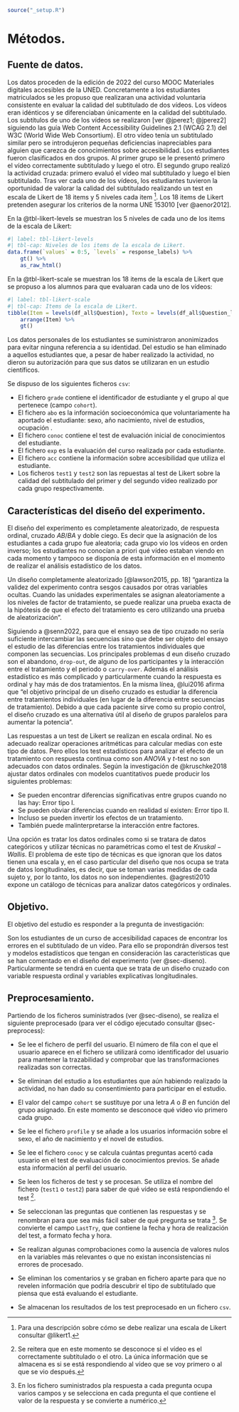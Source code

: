 ```{r}
source("_setup.R")
```

# Métodos.

## Fuente de datos.

Los datos proceden de la edición de 2022 del curso MOOC Materiales digitales accesibles de la UNED. Concretamente a los estudiantes matriculados se les propuso que realizaran una actividad voluntaria consistente en evaluar la calidad del subtitulado de dos vídeos. Los vídeos eran idénticos y se diferenciaban únicamente en la calidad del subtitulado. Los subtítulos de uno de los vídeos se realizaron [ver @jperez1; @jperez2] siguiendo las guía Web Content Accessibility Guidelines 2.1 (WCAG 2.1) del W3C (World Wide Web Consortium). El otro vídeo tenía un subtitulado similar pero se introdujeron pequeñas deficiencias inapreciables para alguien que carezca de conocimientos sobre accesibilidad. Los estudiantes fueron clasificados en dos grupos. Al primer grupo se le presentó primero el vídeo correctamente subtitulado y luego el otro. El segundo grupo realizó la actividad cruzada: primero evaluó el vídeo mal subtitulado y luego el bien subtitulado. Tras ver cada uno de los vídeos, los estudiantes tuvieron la oportunidad de valorar la calidad del subtitulado realizando un test en escala de Likert de 18 items y 5 niveles cada item ^[Para una descripción sobre cómo se debe realizar una escala de Likert consultar @likert1.]. Los 18 items de Likert pretenden asegurar los criterios de la norma UNE 153010 [ver @aenor2012].

En la @tbl-likert-levels se muestran los 5 niveles de cada uno de los items de la escala de Likert:

\clearpage

```{r}
#| label: tbl-likert-levels
#| tbl-cap: Niveles de los items de la escala de Likert.
data.frame(`values` = 0:5, `levels` = response_labels) %>%
    gt() %>%
    as_raw_html()
```

En la @tbl-likert-scale se muestran los 18 items de la escala de Likert que se propuso a los alumnos para que evaluaran cada uno de los vídeos:


```{r}
#| label: tbl-likert-scale
#| tbl-cap: Items de la escala de Likert.
tibble(Item = levels(df_all$Question), Texto = levels(df_all$Question_l)) %>%
    arrange(Item) %>%
    gt()
```

Los datos personales de los estudiantes se suministraron anonimizados para evitar ninguna referencia a su identidad. Del estudio se han eliminado a aquellos estudiantes que, a pesar de haber realizado la actividad, no dieron su autorización para que sus datos se utilizaran en un estudio científicos.

\clearpage
Se dispuso de los siguientes ficheros `csv`:

* El fichero `grade` contiene el identificador de estudiante y el grupo al que pertenece (campo `cohort`).
* El fichero `abo` es la información socioeconómica que voluntariamente ha aportado el estudiante: sexo, año nacimiento, nivel de estudios, ocupación .
* El fichero `conoc` contiene el test de evaluación inicial de conocimientos del estudiante.
* El fichero `exp` es la evaluación del curso realizada por cada estudiante.
* El fichero `acc` contiene la información sobre accesibilidad que utiliza el estudiante.
* Los ficheros `test1` y `test2` son las repuestas al test de Likert sobre la calidad del subtitulado del primer y del segundo vídeo realizado por cada grupo respectivamente.

## Características del diseño del experimento. {#sec-diseno}

El diseño del experimento es completamente aleatorizado, de respuesta ordinal, cruzado $AB/BA$ y doble ciego. Es decir que la asignación de los estudiantes a cada grupo fue aleatoria; cada grupo vio los vídeos en orden inverso; los estudiantes no conocían a priori qué vídeo estaban viendo en cada momento y tampoco se disponía de esta información en el momento de realizar el análisis estadístico de los datos.

Un diseño completamente aleatorizado [@lawson2015, pp. 18] "garantiza la validez del experimento contra sesgos causados por otras variables ocultas. Cuando las unidades experimentales se asignan aleatoriamente a los niveles de factor de tratamiento, se puede realizar una prueba exacta de la hipótesis de que el efecto del tratamiento es cero utilizando una prueba de aleatorización".

Siguiendo a @senn2022, para que el ensayo sea de tipo cruzado no sería suficiente intercambiar las secuencias sino que debe ser objeto del ensayo el estudio de las diferencias entre los tratamientos individuales que componen las secuencias. Los principales problemas d eun diseño cruzado son el abandono, `drop-out`, de alguno de los participantes y la interacción entre el tratamiento y el periodo o `carry-over`. Además el análisis estadístico es más complicado y particularmente cuando la respuesta es ordinal y hay más de dos tratamientos. En la misma línea, @lui2016 afirma que "el objetivo principal de un diseño cruzado es estudiar la diferencia entre tratamientos individuales (en lugar de la diferencia entre secuencias de tratamiento). Debido a que cada paciente sirve como su propio control, el diseño cruzado es una alternativa útil al diseño de grupos paralelos para aumentar la potencia".

Las respuestas a un test de Likert se realizan en escala ordinal. No es adecuado realizar operaciones aritméticas para calcular medias con este tipo de datos. Pero ellos los test estadísticos para analizar el efecto de un tratamiento con respuesta continua como son $ANOVA$ y $t$-test no son adecuados con datos ordinales. Según la investigación de @kruschke2018 ajustar datos ordinales con modelos cuantitativos puede producir los siguientes problemas:

* Se pueden encontrar diferencias significativas entre grupos cuando no las hay: Error tipo I.
* Se pueden obviar diferencias cuando en realidad sí existen: Error tipo II.
* Incluso se pueden invertir los efectos de un tratamiento.
* También puede malinterpretarse la interacción entre factores.

Una opción es tratar los datos ordinales como si se tratara de datos categóricos y utilizar técnicas no paramétricas como el test de $Kruskal-Wallis$. El problema de este tipo de técnicas es que ignoran que los datos tienen una escala y, en el caso particular del diseño que nos ocupa se trata de datos longitudinales, es decir, que se toman varias medidas de cada sujeto y, por lo tanto, los datos no son independientes. @agresti2010 expone un catálogo de técnicas para analizar datos categóricos y ordinales.

## Objetivo.

El objetivo del estudio es responder a la pregunta de investigación:

Son los estudiantes de un curso de accesibilidad capaces de encontrar los errores en el subtitulado de un vídeo. Para ello se propondrán diversos test y modelos estadísticos que tengan en consideración las características que se han comentado en el diseño del experimento (ver @sec-diseno). Particularmente se tendrá en cuenta que se trata de un diseño cruzado con variable respuesta ordinal y variables explicativas longitudinales.

## Preprocesamiento. {#sec-preprocesado}

Partiendo de los ficheros suministrados (ver @sec-diseno), se realiza el siguiente preprocesado (para ver el código ejecutado consultar @sec-preprocess):

* Se lee el fichero de perfil del usuario. El número de fila con el que el usuario aparece en el fichero se utilizará como identificador del usuario para mantener la trazabilidad y comprobar que las transformaciones realizadas son correctas.

* Se eliminan del estudio a los estudiantes que aún habiendo realizado la actividad, no han dado su consentimiento para participar en el estudio.

* El valor del campo `cohort` se sustituye por una letra $A$ o $B$ en función del grupo asignado. En este momento se desconoce qué vídeo vio primero cada grupo.

* Se lee el fichero `profile` y se añade a los usuarios información sobre el sexo, el año de nacimiento y el novel de estudios.

* Se lee el fichero `conoc` y se calcula cuántas preguntas acertó cada usuario en el test de evaluación de conocimientos previos. Se añade esta información al perfil del usuario.

* Se leen los ficheros de test y se procesan. Se utiliza el nombre del fichero (`test1` o `test2`) para saber de qué vídeo se está respondiendo el test
^[Se reitera que en este momento se desconoce si el vídeo es el correctamente  subtitulado o el otro. La única información que se almacena es si se está respondiendo al vídeo que se voy primero o al que se vio después.].

* Se seleccionan las preguntas que contienen las respuestas y se renombran para que sea más fácil saber de qué pregunta se trata
^[En los fichero suministrados pla respuesta a cada pregunta ocupa varios campos y se selecciona en cada pregunta el que contiene el valor de la respuesta y se convierte a numérico.]. Se convierte el campo `LastTry`, que contiene la fecha y hora de realización del test, a formato fecha y hora.

* Se realizan algunas comprobaciones como la ausencia de valores nulos en la variables más relevantes o que no existan inconsistencias ni errores de procesado.

* Se eliminan los comentarios y se graban en fichero aparte para que no revelen información que podría descubrir el tipo de subtitulado que piensa que está evaluando el estudiante.

* Se almacenan los resultados de los test preprocesado en un fichero `csv`.

\clearpage
